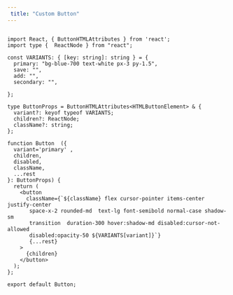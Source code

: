 ```yaml
---
 title: "Custom Button"
---
```

 
```tsx

import React, { ButtonHTMLAttributes } from 'react';
import type {  ReactNode } from "react";

const VARIANTS: { [key: string]: string } = {
  primary: "bg-blue-700 text-white px-3 py-1.5",
  save: "",
  add: "",
  secondary: "",

};

type ButtonProps = ButtonHTMLAttributes<HTMLButtonElement> & {
  variant?: keyof typeof VARIANTS;
  children?: ReactNode;
  className?: string;
};

function Button  ({
  variant='primary' ,
  children,
  disabled,
  className,
  ...rest
}: ButtonProps) {
  return (
    <button
      className={`${className} flex cursor-pointer items-center justify-center
       space-x-2 rounded-md  text-lg font-semibold normal-case shadow-sm
       transition  duration-300 hover:shadow-md disabled:cursor-not-allowed 
       disabled:opacity-50 ${VARIANTS[variant]}`}
       {...rest}
    >
      {children}
    </button>
  );
};

export default Button;

```
